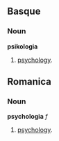 ==Basque==
===Noun===
'''psikologia'''
# [[psychology]].

==Romanica==
===Noun===
'''psychologia''' ''f''
# [[psychology]].